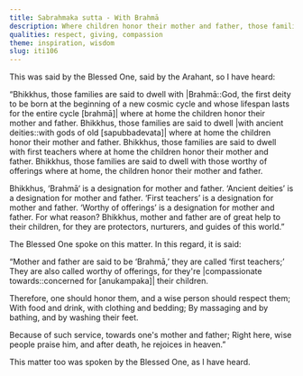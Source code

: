 ```yaml
---
title: Sabrahmaka sutta - With Brahmā
description: Where children honor their mother and father, those families are said to dwell with Brahmā.
qualities: respect, giving, compassion
theme: inspiration, wisdom
slug: iti106
---
```


This was said by the Blessed One, said by the Arahant, so I have heard:

“Bhikkhus, those families are said to dwell with |Brahmā::God, the first deity to be born at the beginning of a new cosmic cycle and whose lifespan lasts for the entire cycle [brahmā]| where at home the children honor their mother and father. Bhikkhus, those families are said to dwell |with ancient deities::with gods of old [sapubbadevata]| where at home the children honor their mother and father. Bhikkhus, those families are said to dwell with first teachers where at home the children honor their mother and father. Bhikkhus, those families are said to dwell with those worthy of offerings where at home, the children honor their mother and father.

Bhikkhus, ‘Brahmā‘ is a designation for mother and father. ‘Ancient deities’ is a designation for mother and father. ‘First teachers’ is a designation for mother and father. ‘Worthy of offerings’ is a designation for mother and father. For what reason? Bhikkhus, mother and father are of great help to their children, for they are protectors, nurturers, and guides of this world.”

The Blessed One spoke on this matter. In this regard, it is said:

“Mother and father are said to be ‘Brahmā,’
they are called ‘first teachers;’
They are also called worthy of offerings,
for they're |compassionate towards::concerned for [anukampaka]| their children.

Therefore, one should honor them,
and a wise person should respect them;
With food and drink,
with clothing and bedding;
By massaging and by bathing,
and by washing their feet.

Because of such service,
towards one's mother and father;
Right here, wise people praise him,
and after death, he rejoices in heaven.”

This matter too was spoken by the Blessed One, as I have heard.